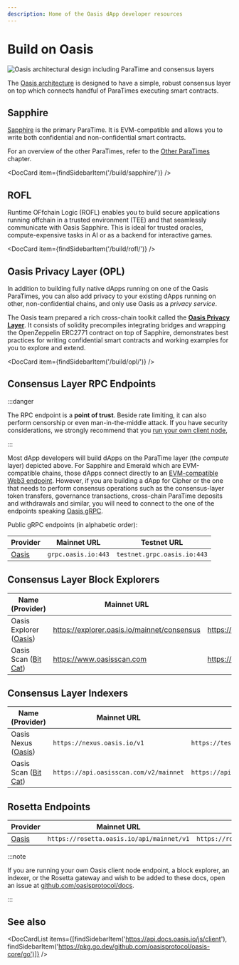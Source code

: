```yaml
---
description: Home of the Oasis dApp developer resources
---
```



# Build on Oasis

![Oasis architectural design including ParaTime and consensus layers](../general/images/architecture/technology_scalability.svg)

The [Oasis architecture] is designed to have a simple, robust consensus layer
on top which connects handful of ParaTimes executing smart contracts.

## Sapphire

[Sapphire] is the primary ParaTime. It is EVM-compatible and allows you to
write both confidential and non-confidential smart contracts.

For an overview of the other ParaTimes, refer to the [Other ParaTimes] chapter.

<DocCard item={findSidebarItem('/build/sapphire/')} />

[Oasis architecture]: ../general/oasis-network/README.mdx
[Sapphire]: https://github.com/oasisprotocol/docs/blob/main/docs/build/sapphire/README.mdx
[Other ParaTimes]: ./tools/other-paratimes/README.mdx

## ROFL

Runtime OFfchain Logic (ROFL) enables you to build secure applications running
offchain in a trusted environment (TEE) and that seamlessly communicate with
Oasis Sapphire. This is ideal for trusted oracles, compute-expensive tasks
in AI or as a backend for interactive games.

<DocCard item={findSidebarItem('/build/rofl/')} />

## Oasis Privacy Layer (OPL)

In addition to building fully native dApps running on one of the Oasis
ParaTimes, you can also add privacy to your existing dApps running on other,
non-confidential chains, and only use Oasis as a *privacy service*.

The Oasis team prepared a rich cross-chain toolkit called the
[**Oasis Privacy Layer**](opl/README.mdx). It consists of solidity precompiles
integrating bridges and wrapping the OpenZeppelin ERC2771 contract on top of
Sapphire, demonstrates best practices for writing confidential smart contracts
and working examples for you to explore and extend.

<DocCard item={findSidebarItem('/build/opl/')} />

## Consensus Layer RPC Endpoints

:::danger

The RPC endpoint is a **point of trust**. Beside rate limiting, it can also
perform censorship or even man-in-the-middle attack. If you have security
considerations, we strongly recommend that you [run your own client
node][non-validator-node],

:::

[non-validator-node]: ../node/run-your-node/non-validator-node.mdx

Most dApp developers will build dApps on the ParaTime layer (the *compute*
layer) depicted above. For Sapphire and Emerald which are EVM-compatible chains,
those dApps connect directly to an [EVM-compatible Web3 endpoint][web3].
However, if you are building a dApp for Cipher or the one that needs to
perform consensus operations such as the consensus-layer token transfers,
governance transactions, cross-chain ParaTime deposits and withdrawals and
similar, you will need to connect to the one of the endpoints speaking
[Oasis gRPC][grpc].

Public gRPC endpoints (in alphabetic order):

| Provider | Mainnet URL         | Testnet URL                 |
|----------|---------------------|-----------------------------|
| [Oasis]  | `grpc.oasis.io:443` | `testnet.grpc.oasis.io:443` |

[Oasis]: https://oasis.net
[web3]: ../node/web3.mdx
[grpc]: ../node/grpc.mdx

## Consensus Layer Block Explorers

| Name (Provider)          | Mainnet URL                                   | Testnet URL                                 |
|--------------------------|-----------------------------------------------|---------------------------------------------|
| Oasis Explorer ([Oasis]) | https://explorer.oasis.io/mainnet/consensus   | https://explorer.oasis.io/testnet/consensus |
| Oasis Scan ([Bit Cat])   | https://www.oasisscan.com                     | https://testnet.oasisscan.com               |

[Bit Cat]: https://www.bitcat365.com/

## Consensus Layer Indexers

| Name (Provider)        | Mainnet URL                            | Testnet URL                            | Documentation                              |
|------------------------|----------------------------------------|----------------------------------------|--------------------------------------------|
| Oasis Nexus ([Oasis])  | `https://nexus.oasis.io/v1`            | `https://testnet.nexus.oasis.io/v1`    | [API][Nexus-docs]                          |
| Oasis Scan ([Bit Cat]) | `https://api.oasisscan.com/v2/mainnet` | `https://api.oasisscan.com/v2/testnet` | [API][OasisScan-docs]                      |

[Nexus-docs]: https://nexus.oasis.io/v1/spec/v1.html
[OasisScan-docs]: https://api.oasisscan.com/v2/swagger/

## Rosetta Endpoints

| Provider | Mainnet URL                               | Testnet URL                               |
|----------|-------------------------------------------|-------------------------------------------|
| [Oasis]  | `https://rosetta.oasis.io/api/mainnet/v1` | `https://rosetta.oasis.io/api/testnet/v1` |

:::note

If you are running your own Oasis client node endpoint, a block explorer, an
indexer, or the Rosetta gateway and wish to be added to these docs, open an
issue at [github.com/oasisprotocol/docs].

:::

[github.com/oasisprotocol/docs]: https://github.com/oasisprotocol/docs/issues

## See also

<DocCardList items={[findSidebarItem('https://api.docs.oasis.io/js/client'), findSidebarItem('https://pkg.go.dev/github.com/oasisprotocol/oasis-core/go')]} />
